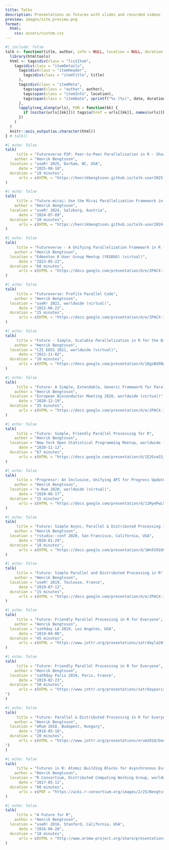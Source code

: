 ```yaml
---
title: Talks
description: Presentations on futures with slides and recorded videos
preview: images/site_preview.png
format:
  html:
    css: assets/custom.css
---
```


```r
#| include: false
talk <- function(title, author, info = NULL, location = NULL, duration = NULL, date, urls = NULL) {
  library(htmltools)
  html <- tags$div(class = "listItem",
    tags$div(class = "itemDetails",
      tags$div(class = "itemHeader",
        tags$div(class = "itemTitle", title)
      ),
      tags$div(class = "itemMeta",
        tags$span(class = "author", author),
        tags$span(class = "itemInfo", location),
        tags$span(class = "itemDate", sprintf("%s (%s)", date, duration))
      ),
      lapply(seq_along(urls), FUN = function(kk) {
        if (nzchar(urls[[kk]])) tags$a(href = urls[[kk]], names(urls)[kk])
      })
    )
  )
  knitr::asis_output(as.character(html))
} # talk()
```

```r
#| echo: false
talk(
     title = "Futureverse P2P: Peer-to-Peer Parallelization in R - Share compute among friends across the world",
    author = "Henrik Bengtsson",
  location = "useR! 2025, Durham, NC, USA",
      date = "2025-08-10",
  duration = "18 minutes",
      urls = c(HTML = "https://henrikbengtsson.github.io/talk-user2025-p2p/#/", PDF = "https://raw.githubusercontent.com/HenrikBengtsson/talk-user2025-p2p/main/BengtssonH_20240810-future.p2p-useR2025.pdf", Video = "https://www.youtube.com/watch?v=T0zbQp1hIEs", "Blog post" = "https://www.jottr.org/2025/08/14/future.p2p-user2025-slides/")
)
```


```r
#| echo: false
talk(
     title = "future.mirai: Use the Mirai Parallelization Framework in Futureverse - Easy!",
    author = "Henrik Bengtsson",
  location = "useR! 2024, Salzburg, Austria",
      date = "2024-07-09",
  duration = "20 minutes",
      urls = c(HTML = "https://henrikbengtsson.github.io/talk-user2024-future.mirai/#/", PDF = "https://raw.githubusercontent.com/HenrikBengtsson/talk-user2024-future.mirai/main/BengtssonH_20240709-future.mirai-useR2024.pdf")
)
```


```r
#| echo: false
talk(
     title = "Futureverse - A Unifying Parallelization Framework in R for Everyone",
    author = "Henrik Bengtsson",
  location = "Edmonton R User Group Meetup (YEGRUG) (virtual)",
      date = "2023-05-22",
  duration = "60 minutes",
      urls = c(HTML = "https://docs.google.com/presentation/d/e/2PACX-1vQfbnVRHZhIkEAd3_pNG14N5JQqE0jqCohSq-m-uWAcA7StF-BuHdOz0IGDhcRI3K681DxoXoqA7pwp/pub?start=true&loop=false&delayms=60000", PDF = "https://www.jottr.org/presentations/yegrug2023/BengtssonH_20230522-Futureverse-YEGRUG.pdf", Video = "https://www.youtube.com/watch?v=6Dp6zMelrmg", "Blog post" = "https://www.jottr.org/2023/05/22/future-yegrug-2023-slides/")
)
```


```r
#| echo: false
talk(
     title = "Futureverse: Profile Parallel Code",
    author = "Henrik Bengtsson",
  location = "useR! 2022, worldwide (virtual)",
      date = "2022-06-22",
  duration = "25 minutes",
      urls = c(HTML = "https://docs.google.com/presentation/d/e/2PACX-1vTnpyj7qvyKr-COHaJAYjoGveoOJPYrstTmvC4farFk2vdwWb8O79kA5tn7klTS67_uoJJdKFPgKNql/pub?start=true&loop=false&delayms=60000&slide=id.gf778290f24_0_165", PDF = "https://www.jottr.org/presentations/useR2022/BengtssonH_20220622-Future-useR2022.pdf", Video = "https://www.youtube.com/watch?v=_lrPgNqT3SM&t=2528s", "Blog post" = "https://www.jottr.org/2022/06/23/future-user2022-slides/")
)
```


```r
#| echo: false
talk(
     title = "Future - Simple, Scalable Parallelization in R for the Biomedical Community",
    author = "Henrik Bengtsson",
  location = "CZI EOSS 2021, worldwide (virtual)",
      date = "2021-11-02",
  duration = "10 minutes",
      urls = c(HTML = "https://docs.google.com/presentation/d/18gxBd5Bgn0GNDyl5MlCt_s7b6gTUEcJV9c2xSLC11Nk/view#slide=id.gf778290f24_0_165", PDF = "", Video = "", "Blog post" = "")
)
```




```r
#| echo: false
talk(
     title = "Future: A Simple, Extendable, Generic Framework for Parallel Processing in R",
    author = "Henrik Bengtsson",
  location = "European Bioconductor Meeting 2020, worldwide (virtual)",
      date = "2020-12-19",
  duration = "35 minutes",
      urls = c(HTML = "https://docs.google.com/presentation/d/e/2PACX-1vTVyeaWRH251Pm8BfrlH1yK4Bd_YojEmo1I0VFxkoehnoxYJXglLdDf5T6_bTDv7lFJjwrXNYFBtfHT/pub?start=false&loop=false&delayms=10000", PDF = "https://www.jottr.org/presentations/EuroBioc2020/BengtssonH_20201218-futures-EuroBioc2020.pdf", Video = "https://www.youtube.com/watch?v=Ph8jItU7Dlo", "Blog post" = "https://www.jottr.org/2020/12/19/future-eurobioc2020-slides/")
)
```


```r
#| echo: false
talk(
     title = "Future: Simple, Friendly Parallel Processing for R",
    author = "Henrik Bengtsson",
  location = "New York Open Statistical Programming Meetup, worldwide (virtual)",
      date = "2020-11-12",
  duration = "67 minutes",
      urls = c(HTML = "https://docs.google.com/presentation/d/1E2Gcm33_uMrhQL7jLzodlMXUefnSshHUdYsoXWAkFYE/edit?usp=sharing", PDF = "https://www.jottr.org/presentations/NYCMeetup2020/BengtssonH_20191109-futures-NYC.pdf", Video = "https://youtu.be/2ZlpFkFMy7E?t=630", "Blog post" = "https://www.jottr.org/2020/11/12/future-nycmeetup-slides/")
)
```


```r
#| echo: false
talk(
     title = "Progressr: An Inclusive, Unifying API for Progress Updates",
    author = "Henrik Bengtsson",
  location = "e-Rum 2020, worldwide (virtual)",
      date = "2020-06-17",
  duration = "15 minutes",
      urls = c(HTML = "https://docs.google.com/presentation/d/11RymPwL90rPc0dQwpNCnw5KQC_76tuDK7uB7rq26oIg/present#slide=id.g88962cfdb7_0_0", PDF = "https://www.jottr.org/presentations/eRum2020/BengtssonH_20200617-progressr-An_Inclusive,_Unifying_API_for_Progress_Updates.pdf", Video = "https://www.youtube.com/watch?v=NwVOvfpGq4o&t=3001s", "Blog post" = "https://www.jottr.org/2020/07/04/progressr-erum2020-slides/")
)
```


```r
#| echo: false
talk(
     title = "Future: Simple Async, Parallel & Distributed Processing in R Why and What’s New?",
    author = "Henrik Bengtsson",
  location = "rstudio::conf 2020, San Francisco, California, USA",
      date = "2020-01-29",
  duration = "18 minutes",
      urls = c(HTML = "https://docs.google.com/presentation/d/1Wn5S91UGIOrc4IyXoV074ij5vGF8I0Km0tCfintyIa4/present?includes_info_params=1&eisi=CM2mhIXwsecCFQyuJgodBQAJ8A#slide=id.p", PDF = "https://www.jottr.org/presentations/rstudioconf2020/BengtssonH_20200129-future-rstudioconf2020.pdf", Video = "https://resources.rstudio.com/rstudio-conf-2020/future-simple-async-parallel-amp-distributed-processing-in-r-whats-next-henrik-bengtsson", "Blog post" = "https://www.jottr.org/2020/02/01/future-rstudioconf2020-slides/")
)
```


```r
#| echo: false
talk(
     title = "Future: Simple Parallel and Distributed Processing in R",
    author = "Henrik Bengtsson",
  location = "useR! 2019, Toulouse, France",
      date = "2019-07-12",
  duration = "15 minutes",
      urls = c(HTML = "https://docs.google.com/presentation/d/e/2PACX-1vQDLsnzhfp03zAf-BG69mnwO6nqGyLP9Zuj5ShW0gbewY955wop6KO5bidbWxtrIydFj7lznwi1op__/pub?start=false&loop=false&delayms=60000", PDF = "https://www.jottr.org/presentations/useR2019/BengtssonH_20190712-future-useR2019.pdf", Video = "https://www.youtube.com/watch?v=4B3wPFL_Syo&list=PL4IzsxWztPdliwImi5JLBC4BrvqxG-vcA&index=69", "Blog post" = "https://www.jottr.org/2019/07/12/future-user2019-slides/")
)
```


```r
#| echo: false
talk(
     title = "Future: Friendly Parallel Processing in R for Everyone",
    author = "Henrik Bengtsson",
  location = "satRday LA 2019, Los Angeles, USA",
      date = "2019-04-06",
  duration = "45 minutes",
      urls = c(HTML = "https://www.jottr.org/presentations/satrdayla2019/bengtssonh_20190406-satrdayla2019,flat", PDF = "https://www.jottr.org/presentations/satRdayLA2019/BengtssonH_20190406-SatRdayLA2019,flat.pdf", Video = "https://www.youtube.com/watch?v=KP3pgLfKr00&list=PLQRHxIa9tfRvXYyaVS77zshvD0i17Y60s", "Blog post" = "https://www.jottr.org/2019/05/16/future-satrdayla2019-slides/")
)
```


```r
#| echo: false
talk(
     title = "Future: Friendly Parallel Processing in R for Everyone",
    author = "Henrik Bengtsson",
  location = "satRday Paris 2019, Paris, France",
      date = "2019-02-23",
  duration = "50 minutes",
      urls = c(HTML = "https://www.jottr.org/presentations/satrdayparis2019/bengtssonh_20190223-satrdayparis2019", PDF = "https://www.jottr.org/presentations/satRdayParis2019/BengtssonH_20190223-SatRdayParis2019.pdf", "Blog post" = "https://www.jottr.org/2019/03/07/future-satrdayparis2019-slides/
")
)
```


```r
#| echo: false
talk(
     title = "Future: Parallel & Distributed Processing in R for Everyone",
    author = "Henrik Bengtsson",
  location = "eRum 2018, Budapest, Hungary",
      date = "2018-05-16",
  duration = "20 minutes",
      urls = c(HTML = "https://www.jottr.org/presentations/erum2018/bengtssonh_20180516-erum2018", PDF = "https://www.jottr.org/presentations/eRum2018/BengtssonH_20180516-eRum2018.pdf", Video = "https://www.youtube.com/watch?v=doa7avxbptQ", "Blog post" = "https://www.jottr.org/2018/06/18/future-erum2018-slides/
")
)
```



```r
#| echo: false
talk(
     title = "Futures in R: Atomic Building Blocks for Asynchronous Evaluation",
    author = "Henrik Bengtsson",
  location = "R Consortium, Distributed Computing Working Group, worldwide (virtual)",
      date = "2017-05-11",
  duration = "60 minutes",
      urls = c(PDF = "https://wiki.r-consortium.org/images/2/25/BengtssonH_20170511-future%2CRConsortium%2Cflat.pdf", "Event" = "https://wiki.r-consortium.org/view/Distributed_Computing_Working_Group#05.2F11.2F2017")
)
```


```r
#| echo: false
talk(
     title = "A Future for R",
    author = "Henrik Bengtsson",
  location = "useR! 2016, Stanford, California, USA",
      date = "2016-06-28",
  duration = "18 minutes",
      urls = c(HTML = "http://www.aroma-project.org/share/presentations/BengtssonH_20160628-useR2016/BengtssonH_20160628-A_Future_for_R,useR2016.html", PDF = "http://www.aroma-project.org/share/presentations/BengtssonH_20160628-useR2016/BengtssonH_20160628-A_Future_for_R,useR2016,flat.pdf", Video = "https://www.youtube.com/watch?v=K8KYi9AFRlk", "Blog post" = "https://www.jottr.org/2016/07/02/future-user2016-slides/")
)
```


